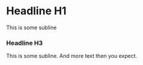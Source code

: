 # Headline H1

This is some subline

### Headline H3

This is some subline. And more text then you expect.


